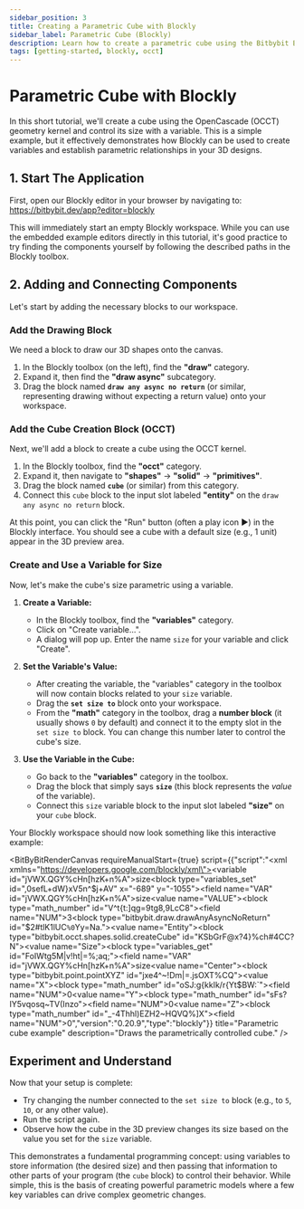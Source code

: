 ```yaml
---
sidebar_position: 3
title: Creating a Parametric Cube with Blockly
sidebar_label: Parametric Cube (Blockly)
description: Learn how to create a parametric cube using the Bitbybit Blockly editor, OpenCascade (OCCT), and variables.
tags: [getting-started, blockly, occt]
---
```



# Parametric Cube with Blockly

In this short tutorial, we'll create a cube using the OpenCascade (OCCT) geometry kernel and control its size with a variable. This is a simple example, but it effectively demonstrates how Blockly can be used to create variables and establish parametric relationships in your 3D designs.

## 1. Start The Application

First, open our Blockly editor in your browser by navigating to:
<a href="https://bitbybit.dev/app?editor=blockly" target="_blank" rel="noopener noreferrer">https://bitbybit.dev/app?editor=blockly</a>

This will immediately start an empty Blockly workspace. While you can use the embedded example editors directly in this tutorial, it's good practice to try finding the components yourself by following the described paths in the Blockly toolbox.

## 2. Adding and Connecting Components

Let's start by adding the necessary blocks to our workspace.

### Add the Drawing Block

We need a block to draw our 3D shapes onto the canvas.

1.  In the Blockly toolbox (on the left), find the **"draw"** category.
2.  Expand it, then find the **"draw async"** subcategory.
3.  Drag the block named **`draw any async no return`** (or similar, representing drawing without expecting a return value) onto your workspace.

### Add the Cube Creation Block (OCCT)

Next, we'll add a block to create a cube using the OCCT kernel.

1.  In the Blockly toolbox, find the **"occt"** category.
2.  Expand it, then navigate to **"shapes"** -> **"solid"** -> **"primitives"**.
3.  Drag the block named **`cube`** (or similar) from this category.
4.  Connect this `cube` block to the input slot labeled **"entity"** on the `draw any async no return` block.

<Admonition type="note" title="Run the Script">
  At this point, you can click the "Run" button (often a play icon ▶️) in the Blockly interface. You should see a cube with a default size (e.g., 1 unit) appear in the 3D preview area.
</Admonition>

### Create and Use a Variable for Size

Now, let's make the cube's size parametric using a variable.

1.  **Create a Variable:**
    *   In the Blockly toolbox, find the **"variables"** category.
    *   Click on "Create variable...".
    *   A dialog will pop up. Enter the name `size` for your variable and click "Create".

2.  **Set the Variable's Value:**
    *   After creating the variable, the "variables" category in the toolbox will now contain blocks related to your `size` variable.
    *   Drag the **`set size to`** block onto your workspace.
    *   From the **"math"** category in the toolbox, drag a **number block** (it usually shows `0` by default) and connect it to the empty slot in the `set size to` block. You can change this number later to control the cube's size.

3.  **Use the Variable in the Cube:**
    *   Go back to the **"variables"** category in the toolbox.
    *   Drag the block that simply says **`size`** (this block represents the *value* of the variable).
    *   Connect this `size` variable block to the input slot labeled **"size"** on your `cube` block.

Your Blockly workspace should now look something like this interactive example:


<BitByBitRenderCanvas
  requireManualStart={true}
  script={{"script":"<xml xmlns=\"https://developers.google.com/blockly/xml\"><variables><variable id=\"jVWX.QGY%cHn[hzK+n%A\">size</variable></variables><block type=\"variables_set\" id=\",0sefL+dW}xV5n^$j+AV\" x=\"-689\" y=\"-1055\"><field name=\"VAR\" id=\"jVWX.QGY%cHn[hzK+n%A\">size</field><value name=\"VALUE\"><block type=\"math_number\" id=\"V^t{t:]qg=9tg8,9LcC8\"><field name=\"NUM\">3</field></block></value><next><block type=\"bitbybit.draw.drawAnyAsyncNoReturn\" id=\"$2#tlK1lUC`%0`Yy=Na.\"><value name=\"Entity\"><block type=\"bitbybit.occt.shapes.solid.createCube\" id=\"KSbGrF@x?4}%ch#4CC?N\"><value name=\"Size\"><block type=\"variables_get\" id=\"FoIWtg5M|v!ht|=%;aq;\"><field name=\"VAR\" id=\"jVWX.QGY%cHn[hzK+n%A\">size</field></block></value><value name=\"Center\"><block type=\"bitbybit.point.pointXYZ\" id=\"jxe4^~!Dm|=.jsOXT%CQ\"><value name=\"X\"><block type=\"math_number\" id=\"oSJ:g{kkIk/r{Yt$BW:`\"><field name=\"NUM\">0</field></block></value><value name=\"Y\"><block type=\"math_number\" id=\"sFs?IY5vqosq~TV(Inzo\"><field name=\"NUM\">0</field></block></value><value name=\"Z\"><block type=\"math_number\" id=\"_-4Thhl)EZH2~HQVQ%]X\"><field name=\"NUM\">0</field></block></value></block></value></block></value></block></next></block></xml>","version":"0.20.9","type":"blockly"}}
  title="Parametric cube example"
  description="Draws the parametrically controlled cube."
/>

## Experiment and Understand

Now that your setup is complete:

*   Try changing the number connected to the `set size to` block (e.g., to `5`, `10`, or any other value).
*   Run the script again.
*   Observe how the cube in the 3D preview changes its size based on the value you set for the `size` variable.

This demonstrates a fundamental programming concept: using variables to store information (the desired size) and then passing that information to other parts of your program (the `cube` block) to control their behavior. While simple, this is the basis of creating powerful parametric models where a few key variables can drive complex geometric changes.
